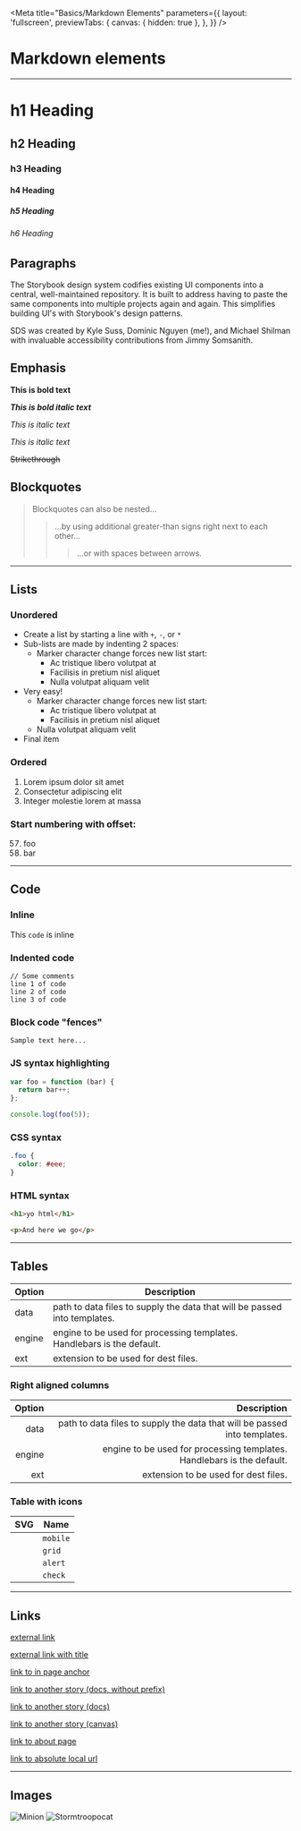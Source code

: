 <!-- markdown-elements.stories.mdx -->


<Meta
  title="Basics/Markdown Elements"
  parameters={{
    layout: 'fullscreen',
    previewTabs: {
      canvas: { hidden: true },
    },
  }}
/>

<style>{`
  table svg {
    height: 1.5rem;
    width: auto;
  }
`}</style>

# Markdown elements

---

# h1 Heading

## h2 Heading

### h3 Heading

#### h4 Heading

##### h5 Heading

###### h6 Heading

## Paragraphs

The Storybook design system codifies existing UI components into a central, well-maintained repository. It is built to address having to paste the same components into multiple projects again and again. This simplifies building UI's with Storybook's design patterns.

SDS was created by Kyle Suss, Dominic Nguyen (me!), and Michael Shilman with invaluable accessibility contributions from Jimmy Somsanith.

## Emphasis

**This is bold text**

**_This is bold italic text_**

_This is italic text_

_This is italic text_

~~Strikethrough~~

## Blockquotes

> Blockquotes can also be nested...
>
> > ...by using additional greater-than signs right next to each other...
> >
> > > ...or with spaces between arrows.

---

## Lists

### Unordered

- Create a list by starting a line with `+`, `-`, or `*`
- Sub-lists are made by indenting 2 spaces:
  - Marker character change forces new list start:
    - Ac tristique libero volutpat at
    - Facilisis in pretium nisl aliquet
    - Nulla volutpat aliquam velit
- Very easy!
  - Marker character change forces new list start:
    - Ac tristique libero volutpat at
    - Facilisis in pretium nisl aliquet
  - Nulla volutpat aliquam velit
- Final item

### Ordered

1. Lorem ipsum dolor sit amet
2. Consectetur adipiscing elit
3. Integer molestie lorem at massa

### Start numbering with offset:

57. foo
1. bar

---

## Code

### Inline

This `code` is inline

### Indented code

    // Some comments
    line 1 of code
    line 2 of code
    line 3 of code

### Block code "fences"

```
Sample text here...
```

### JS syntax highlighting

```js
var foo = function (bar) {
  return bar++;
};

console.log(foo(5));
```

### CSS syntax

```css
.foo {
  color: #eee;
}
```

### HTML syntax

```html
<h1>yo html</h1>

<p>And here we go</p>
```

---

## Tables

| Option | Description                                                               |
| ------ | ------------------------------------------------------------------------- |
| data   | path to data files to supply the data that will be passed into templates. |
| engine | engine to be used for processing templates. Handlebars is the default.    |
| ext    | extension to be used for dest files.                                      |

### Right aligned columns

| Option |                                                               Description |
| -----: | ------------------------------------------------------------------------: |
|   data | path to data files to supply the data that will be passed into templates. |
| engine |    engine to be used for processing templates. Handlebars is the default. |
|    ext |                                      extension to be used for dest files. |

### Table with icons

| SVG                     | Name     |
| ----------------------- | -------- |
| <Icons icon="mobile" /> | `mobile` |
| <Icons icon="grid" />   | `grid`   |
| <Icons icon="alert" />  | `alert`  |
| <Icons icon="check" />  | `check`  |

---

## Links

[external link](https://hichroma.com)

[external link with title](https://hichroma.com 'Insert title!')

[link to in page anchor](#h1-heading)

[link to another story (docs, without prefix)](/docs/addons-docs-docs-only--page)

[link to another story (docs)](?path=/docs/addons-docs-docs-only--page)

[link to another story (canvas)](?path=/story/addons-docs-buttongroup--basic)

[link to about page](?path=/settings/about)

[link to absolute local url](/absolute)

---

## Images

![Minion](https://octodex.github.com/images/minion.png)
![Stormtroopocat](https://octodex.github.com/images/stormtroopocat.jpg 'The Stormtroopocat')
